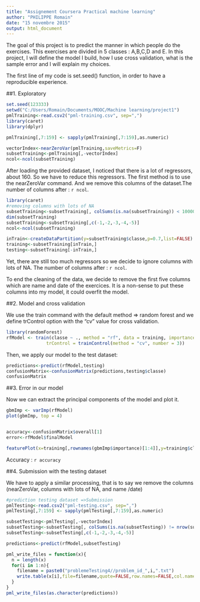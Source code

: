 ```yaml
---
title: "Assignement Coursera Practical machine learning"
author: "PHILIPPE Romain"
date: "15 novembre 2015"
output: html_document
---
```


The goal of this project is to predict the manner in which people do the exercises. This exercises are divided in 5 classes : A,B,C,D and E.
In this project, I will define the model I build, how I use cross validation, what is the sample error and I will explain my choices.

The first line of my code is set.seed() function, in order to have a reproducible experience.

##1. Exploratory


```r
set.seed(123333)
setwd("C:/Users/Romain/Documents/MOOC/Machine learning/project1")
pmlTraining<-read.csv2("pml-training.csv", sep=",")
library(caret)
library(dplyr)

pmlTraining[,7:159] <- sapply(pmlTraining[,7:159],as.numeric)

vectorIndex<-nearZeroVar(pmlTraining,saveMetrics=F)
subsetTraining<-pmlTraining[,-vectorIndex]
ncol<-ncol(subsetTraining)
```

After loading the provided dataset, I noticed that there is a lot of regressors, about 160. So we have to reduce this regressors. The first method is to use the nearZeroVar command. And we remove this columns of the dataset.The number of columns after : `r ncol`.



```r
library(caret)
#removing columns with lots of NA
subsetTraining<-subsetTraining[, colSums(is.na(subsetTraining)) < 10000]
dim(subsetTraining)
subsetTraining<-subsetTraining[,c(-1,-2,-3,-4,-5)]
ncol<-ncol(subsetTraining)

inTrain<-createDataPartition(y=subsetTraining$classe,p=0.7,list=FALSE)
training<-subsetTraining[inTrain,]
testing<-subsetTraining[-inTrain,]

```

Yet, there are still too much regressors so we decide to ignore columns with lots of NA. The number of columns after : `r ncol`.

To end the cleaning of the data, we decide to remove the first five columns which are name and date of the exercices. It is a non-sense to put these columns into my model, it could overfit the model.

##2. Model and cross validation

We use the train command with the default method => random forest and we define trControl option with the "cv" value for cross validation.

```r

library(randomForest)
rfModel <- train(classe ~ ., method = "rf", data = training, importance = T, 
               trControl = trainControl(method = "cv", number = 3))

```

Then, we apply our model to the test dataset:

```r

predictions<-predict(rfModel,testing)
confusionMatrix<-confusionMatrix(predictions,testing$classe)
confusionMatrix
```

##3. Error in our model

Now we can extract the principal components of the model and plot it.

```r
gbmImp <- varImp(rfModel)
plot(gbmImp, top = 4)


accuracy<-confusionMatrix$overall[1]
error<-rfModel$finalModel

featurePlot(x=training[,rownames(gbmImp$importance)[1:4]],y=training$classe,plot="pairs")
```

Accuracy : `r accuracy`


##4. Submission with the testing dataset

We have to apply a similar processing, that is to say we remove the columns (nearZeroVar, columns with lots of NA, and name /date)


```r
#prediction testing dataset =>Submission
pmlTesting<-read.csv2("pml-testing.csv", sep=",")
pmlTesting[,7:159] <- sapply(pmlTesting[,7:159],as.numeric)

subsetTesting<-pmlTesting[,-vectorIndex]
subsetTesting<-subsetTesting[, colSums(is.na(subsetTesting)) != nrow(subsetTesting)]
subsetTesting<-subsetTesting[,c(-1,-2,-3,-4,-5)]

predictions<-predict(rfModel,subsetTesting)


```

```r
pml_write_files = function(x){
  n = length(x)
  for(i in 1:n){
    filename = paste0("problemeTesting4//problem_id_",i,".txt")
    write.table(x[i],file=filename,quote=FALSE,row.names=FALSE,col.names=FALSE)
  }
}
pml_write_files(as.character(predictions))
```

